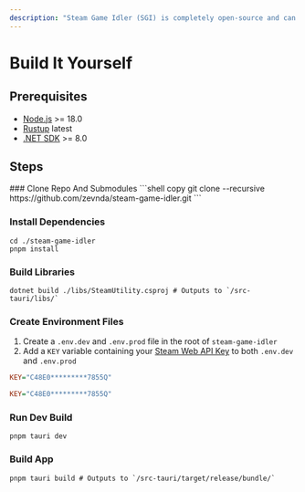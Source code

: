 ```yaml
---
description: "Steam Game Idler (SGI) is completely open-source and can be built from source code. Follow these steps to build it yourself."
---
```



# Build It Yourself

## Prerequisites
* [Node.js](https://nodejs.org/en/download/prebuilt-installer) >= 18.0
* [Rustup](https://www.rust-lang.org/tools/install) latest
* [.NET SDK](https://dotnet.microsoft.com/en-us/download) >= 8.0

## Steps

<Steps>
### Clone Repo And Submodules
```shell copy
git clone --recursive https://github.com/zevnda/steam-game-idler.git
```

### Install Dependencies

```shell copy
cd ./steam-game-idler
pnpm install
```

### Build Libraries

```shell copy
dotnet build ./libs/SteamUtility.csproj # Outputs to `/src-tauri/libs/`
```

### Create Environment Files

1. Create a `.env.dev` and `.env.prod` file in the root of `steam-game-idler`
2. Add a `KEY` variable containing your [Steam Web API Key](https://steamcommunity.com/dev/apikey) to both `.env.dev` and `.env.prod`

<FileTree>
    <FileTree.Folder name="steam-game-idler" defaultOpen>
        <FileTree.Folder name="public" />
        <FileTree.Folder name="libs" />
        <FileTree.Folder name="src" defaultOpen>
            <FileTree.Folder name="pages" />
            <FileTree.Folder name="components" />
        </FileTree.Folder>
        <FileTree.Folder name="src-tauri" defaultOpen>
            <FileTree.Folder name="tauri.conf.json" />
        </FileTree.Folder>
        <FileTree.File name=".env.dev" />
        <FileTree.File name=".env.prod" />
        <FileTree.File name="package-lock.json" />
        <FileTree.File name="package.json" />
    </FileTree.Folder>
</FileTree>

```ini filename=".env.dev" copy
KEY="C48E0*********7855Q"
```

```ini filename=".env.prod" copy
KEY="C48E0*********7855Q"
```

### Run Dev Build

```shell copy
pnpm tauri dev
```

### Build App

```shell copy
pnpm tauri build # Outputs to `/src-tauri/target/release/bundle/`
```
</Steps>